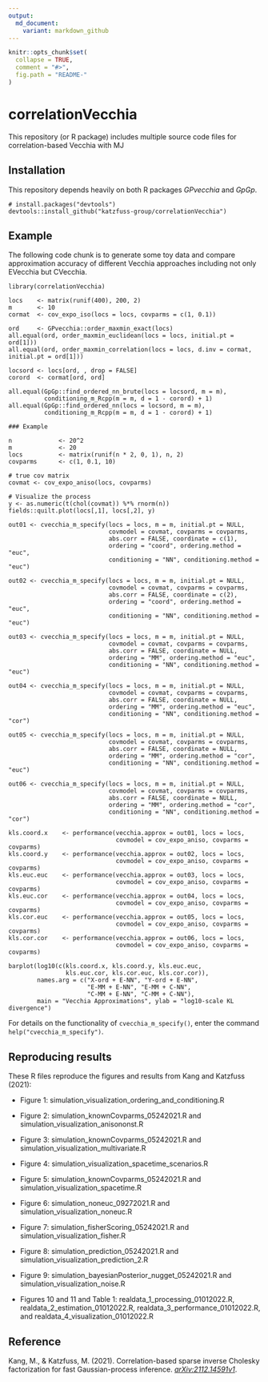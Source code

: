 ```yaml
---
output:
  md_document:
    variant: markdown_github
---
```


<!-- README.md is generated from README.Rmd. Please edit that file -->

```r
knitr::opts_chunk$set(
  collapse = TRUE,
  comment = "#>",
  fig.path = "README-"
)
```

# correlationVecchia

This repository (or R package) includes multiple source code files for correlation-based Vecchia with MJ

## Installation

This repository depends heavily on both R packages *GPvecchia* and *GpGp*.

```{}
# install.packages("devtools")
devtools::install_github("katzfuss-group/correlationVecchia")
```

## Example

The following code chunk is to generate some toy data and compare approximation accuracy of different Vecchia approaches including not only EVecchia but CVecchia. 

```{}
library(correlationVecchia)

locs    <- matrix(runif(400), 200, 2)
m       <- 10
cormat  <- cov_expo_iso(locs = locs, covparms = c(1, 0.1))

ord     <- GPvecchia::order_maxmin_exact(locs)
all.equal(ord, order_maxmin_euclidean(locs = locs, initial.pt = ord[1]))
all.equal(ord, order_maxmin_correlation(locs = locs, d.inv = cormat, initial.pt = ord[1]))

locsord <- locs[ord, , drop = FALSE]
corord  <- cormat[ord, ord]

all.equal(GpGp::find_ordered_nn_brute(locs = locsord, m = m),
          conditioning_m_Rcpp(m = m, d = 1 - corord) + 1)
all.equal(GpGp::find_ordered_nn(locs = locsord, m = m),
          conditioning_m_Rcpp(m = m, d = 1 - corord) + 1)

### Example

n             <- 20^2
m             <- 20
locs          <- matrix(runif(n * 2, 0, 1), n, 2)
covparms      <- c(1, 0.1, 10)

# true cov matrix
covmat <- cov_expo_aniso(locs, covparms)

# Visualize the process
y <- as.numeric(t(chol(covmat)) %*% rnorm(n))
fields::quilt.plot(locs[,1], locs[,2], y)

out01 <- cvecchia_m_specify(locs = locs, m = m, initial.pt = NULL,
                            covmodel = covmat, covparms = covparms,
                            abs.corr = FALSE, coordinate = c(1),
                            ordering = "coord", ordering.method = "euc",
                            conditioning = "NN", conditioning.method = "euc")

out02 <- cvecchia_m_specify(locs = locs, m = m, initial.pt = NULL,
                            covmodel = covmat, covparms = covparms,
                            abs.corr = FALSE, coordinate = c(2),
                            ordering = "coord", ordering.method = "euc",
                            conditioning = "NN", conditioning.method = "euc")

out03 <- cvecchia_m_specify(locs = locs, m = m, initial.pt = NULL,
                            covmodel = covmat, covparms = covparms,
                            abs.corr = FALSE, coordinate = NULL,
                            ordering = "MM", ordering.method = "euc",
                            conditioning = "NN", conditioning.method = "euc")

out04 <- cvecchia_m_specify(locs = locs, m = m, initial.pt = NULL,
                            covmodel = covmat, covparms = covparms,
                            abs.corr = FALSE, coordinate = NULL,
                            ordering = "MM", ordering.method = "euc",
                            conditioning = "NN", conditioning.method = "cor")

out05 <- cvecchia_m_specify(locs = locs, m = m, initial.pt = NULL,
                            covmodel = covmat, covparms = covparms,
                            abs.corr = FALSE, coordinate = NULL,
                            ordering = "MM", ordering.method = "cor",
                            conditioning = "NN", conditioning.method = "euc")

out06 <- cvecchia_m_specify(locs = locs, m = m, initial.pt = NULL,
                            covmodel = covmat, covparms = covparms,
                            abs.corr = FALSE, coordinate = NULL,
                            ordering = "MM", ordering.method = "cor",
                            conditioning = "NN", conditioning.method = "cor")

kls.coord.x    <- performance(vecchia.approx = out01, locs = locs,
                              covmodel = cov_expo_aniso, covparms = covparms)
kls.coord.y    <- performance(vecchia.approx = out02, locs = locs,
                              covmodel = cov_expo_aniso, covparms = covparms)
kls.euc.euc    <- performance(vecchia.approx = out03, locs = locs,
                              covmodel = cov_expo_aniso, covparms = covparms)
kls.euc.cor    <- performance(vecchia.approx = out04, locs = locs,
                              covmodel = cov_expo_aniso, covparms = covparms)
kls.cor.euc    <- performance(vecchia.approx = out05, locs = locs,
                              covmodel = cov_expo_aniso, covparms = covparms)
kls.cor.cor    <- performance(vecchia.approx = out06, locs = locs,
                              covmodel = cov_expo_aniso, covparms = covparms)

barplot(log10(c(kls.coord.x, kls.coord.y, kls.euc.euc,
                kls.euc.cor, kls.cor.euc, kls.cor.cor)),
        names.arg = c("X-ord + E-NN", "Y-ord + E-NN",
                      "E-MM + E-NN", "E-MM + C-NN",
                      "C-MM + E-NN", "C-MM + C-NN"),
        main = "Vecchia Approximations", ylab = "log10-scale KL divergence")
```

For details on the functionality of `cvecchia_m_specify()`, enter the command `help("cvecchia_m_specify")`.

## Reproducing results

These R files reproduce the figures and results from Kang and Katzfuss (2021):

* Figure 1: simulation_visualization_ordering_and_conditioning.R

* Figure 2: simulation_knownCovparms_05242021.R and simulation_visualization_anisononst.R

* Figure 3: simulation_knownCovparms_05242021.R and simulation_visualization_multivariate.R

* Figure 4: simulation_visualization_spacetime_scenarios.R

* Figure 5: simulation_knownCovparms_05242021.R and simulation_visualization_spacetime.R

* Figure 6: simulation_noneuc_09272021.R and simulation_visualization_noneuc.R

* Figure 7: simulation_fisherScoring_05242021.R and simulation_visualization_fisher.R

* Figure 8: simulation_prediction_05242021.R and simulation_visualization_prediction_2.R

* Figure 9: simulation_bayesianPosterior_nugget_05242021.R and simulation_visualization_noise.R

* Figures 10 and 11 and Table 1: realdata_1_processing_01012022.R, realdata_2_estimation_01012022.R, realdata_3_performance_01012022.R, and realdata_4_visualization_01012022.R

## Reference

Kang, M., & Katzfuss, M. (2021). Correlation-based sparse inverse Cholesky factorization for fast Gaussian-process inference. [*arXiv:2112.14591v1*](https://arxiv.org/abs/2112.14591).
